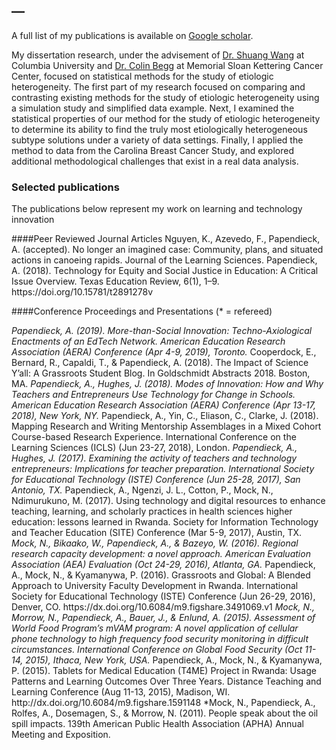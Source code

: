 ---
---

<link rel="stylesheet" href="styles.css" type="text/css">

A full list of my publications is available on [Google scholar](https://scholar.google.com/citations?user=tLbQTZMAAAAJ&hl=en).

My dissertation research, under the advisement of [Dr. Shuang Wang](https://www.mailman.columbia.edu/people/our-faculty/sw2206) at Columbia University and [Dr. Colin Begg](https://www.mskcc.org/profile/colin-begg) at Memorial Sloan Kettering Cancer Center, focused on statistical methods for the study of etiologic heterogeneity. The first part of my research focused on comparing and contrasting existing methods for the study of etiologic heterogeneity using a simulation study and simplified data example. Next, I examined the statistical properties of our method for the study of etiologic heterogeneity to determine its ability to find the truly most etiologically heterogeneous subtype solutions under a variety of data settings. Finally, I applied the method to data from the Carolina Breast Cancer Study, and explored additional methodological challenges that exist in a real data analysis.

### Selected publications

The publications below represent my work on learning and technology innovation

####Peer Reviewed Journal Articles
Nguyen, K., Azevedo, F., Papendieck, A. (accepted). No longer an imagined case: Community, plans, and situated actions in canoeing rapids. Journal of the Learning Sciences.
Papendieck, A. (2018). Technology for Equity and Social Justice in Education: A Critical Issue Overview. Texas Education Review, 6(1), 1–9. https://doi.org/10.15781/t2891278v


####Conference Proceedings and Presentations (* = refereed)

*Papendieck, A. (2019). More-than-Social Innovation: Techno-Axiological Enactments of an EdTech Network. American Education Research Association (AERA) Conference (Apr 4-9, 2019), Toronto.
*Cooperdock, E., Bernard, R., Capaldi, T., & Papendieck, A. (2018). The Impact of Science Y’all: A Grassroots Student Blog. In Goldschmidt Abstracts 2018. Boston, MA.
*Papendieck, A., Hughes, J. (2018). Modes of Innovation: How and Why Teachers and Entrepreneurs Use Technology for Change in Schools. American Education Research Association (AERA) Conference (Apr 13-17, 2018), New York, NY.
*Papendieck, A., Yin, C., Eliason, C., Clarke, J. (2018). Mapping Research and Writing Mentorship Assemblages in a Mixed Cohort Course-based Research Experience. International Conference on the Learning Sciences (ICLS) (Jun 23-27, 2018), London. 
*Papendieck, A., Hughes, J. (2017). Examining the activity of teachers and technology entrepreneurs: Implications for teacher preparation. International Society for Educational Technology (ISTE) Conference (Jun 25-28, 2017), San Antonio, TX.
*Papendieck, A., Ngenzi, J. L., Cotton, P., Mock, N., Ndimurukuno, M. (2017). Using technology and digital resources to enhance teaching, learning, and scholarly practices in health sciences higher education: lessons learned in Rwanda. Society for Information Technology and Teacher Education (SITE) Conference (Mar 5-9, 2017), Austin, TX.
*Mock, N., Bikaako, W., Papendieck, A., & Bazeyo, W. (2016). Regional research capacity development: a novel approach. American Evaluation Association (AEA) Evaluation (Oct 24-29, 2016), Atlanta, GA.
*Papendieck, A., Mock, N., & Kyamanywa, P. (2016). Grassroots and Global: A Blended Approach to University Faculty Development in Rwanda. International Society for Educational Technology (ISTE) Conference (Jun 26-29, 2016), Denver, CO. https://dx.doi.org/10.6084/m9.figshare.3491069.v1
*Mock, N., Morrow, N., Papendieck, A., Bauer, J., & Enlund, A. (2015). Assessment of World Food Program’s mVAM program: A novel application of cellular phone technology to high frequency food security monitoring in difficult circumstances. International Conference on Global Food Security (Oct 11-14, 2015), Ithaca, New York, USA.
*Papendieck, A., Mock, N., & Kyamanywa, P. (2015). Tablets for Medical Education (T4ME) Project in Rwanda: Usage Patterns and Learning Outcomes Over Three Years. Distance Teaching and Learning Conference (Aug 11-13, 2015), Madison, WI. http://dx.doi.org/10.6084/m9.figshare.1591148
*Mock, N., Papendieck, A., Rolfes, A., Dosemagen, S., & Morrow, N. (2011). People speak about the oil spill impacts. 139th American Public Health Association (APHA) Annual Meeting and Exposition.
